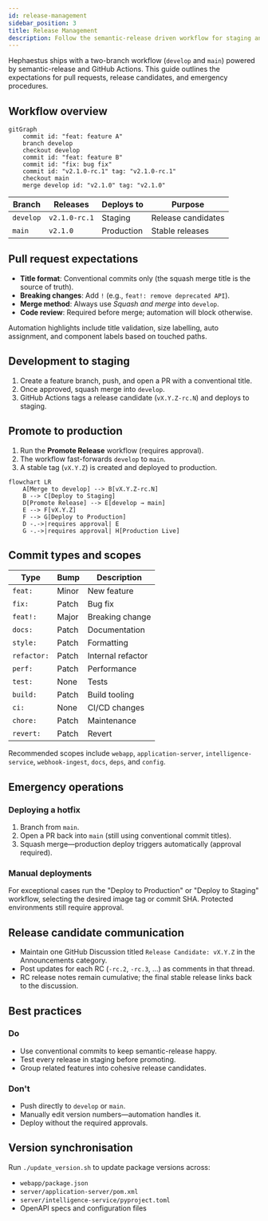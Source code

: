 ```yaml
---
id: release-management
sidebar_position: 3
title: Release Management
description: Follow the semantic-release driven workflow for staging and production deployments.
---
```


Hephaestus ships with a two-branch workflow (`develop` and `main`) powered by semantic-release and GitHub Actions. This guide outlines the expectations for pull requests, release candidates, and emergency procedures.

## Workflow overview

```mermaid
gitGraph
    commit id: "feat: feature A"
    branch develop
    checkout develop
    commit id: "feat: feature B"
    commit id: "fix: bug fix"
    commit id: "v2.1.0-rc.1" tag: "v2.1.0-rc.1"
    checkout main
    merge develop id: "v2.1.0" tag: "v2.1.0"
```

| Branch | Releases | Deploys to | Purpose |
| --- | --- | --- | --- |
| `develop` | `v2.1.0-rc.1` | Staging | Release candidates |
| `main` | `v2.1.0` | Production | Stable releases |

## Pull request expectations

- **Title format**: Conventional commits only (the squash merge title is the source of truth).
- **Breaking changes**: Add `!` (e.g., `feat!: remove deprecated API`).
- **Merge method**: Always use *Squash and merge* into `develop`.
- **Code review**: Required before merge; automation will block otherwise.

Automation highlights include title validation, size labelling, auto assignment, and component labels based on touched paths.

## Development to staging

1. Create a feature branch, push, and open a PR with a conventional title.
2. Once approved, squash merge into `develop`.
3. GitHub Actions tags a release candidate (`vX.Y.Z-rc.N`) and deploys to staging.

## Promote to production

1. Run the **Promote Release** workflow (requires approval).
2. The workflow fast-forwards `develop` to `main`.
3. A stable tag (`vX.Y.Z`) is created and deployed to production.

```mermaid
flowchart LR
    A[Merge to develop] --> B[vX.Y.Z-rc.N]
    B --> C[Deploy to Staging]
    D[Promote Release] --> E[develop → main]
    E --> F[vX.Y.Z]
    F --> G[Deploy to Production]
    D -.->|requires approval| E
    G -.->|requires approval| H[Production Live]
```

## Commit types and scopes

| Type | Bump | Description |
| --- | --- | --- |
| `feat:` | Minor | New feature |
| `fix:` | Patch | Bug fix |
| `feat!:` | Major | Breaking change |
| `docs:` | Patch | Documentation |
| `style:` | Patch | Formatting |
| `refactor:` | Patch | Internal refactor |
| `perf:` | Patch | Performance |
| `test:` | None | Tests |
| `build:` | Patch | Build tooling |
| `ci:` | None | CI/CD changes |
| `chore:` | Patch | Maintenance |
| `revert:` | Patch | Revert |

Recommended scopes include `webapp`, `application-server`, `intelligence-service`, `webhook-ingest`, `docs`, `deps`, and `config`.

## Emergency operations

### Deploying a hotfix

1. Branch from `main`.
2. Open a PR back into `main` (still using conventional commit titles).
3. Squash merge—production deploy triggers automatically (approval required).

### Manual deployments

For exceptional cases run the "Deploy to Production" or "Deploy to Staging" workflow, selecting the desired image tag or commit SHA. Protected environments still require approval.

## Release candidate communication

- Maintain one GitHub Discussion titled `Release Candidate: vX.Y.Z` in the Announcements category.
- Post updates for each RC (`-rc.2`, `-rc.3`, …) as comments in that thread.
- RC release notes remain cumulative; the final stable release links back to the discussion.

## Best practices

### Do

- Use conventional commits to keep semantic-release happy.
- Test every release in staging before promoting.
- Group related features into cohesive release candidates.

### Don't

- Push directly to `develop` or `main`.
- Manually edit version numbers—automation handles it.
- Deploy without the required approvals.

## Version synchronisation

Run `./update_version.sh` to update package versions across:

- `webapp/package.json`
- `server/application-server/pom.xml`
- `server/intelligence-service/pyproject.toml`
- OpenAPI specs and configuration files
